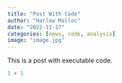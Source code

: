 ```yaml
---
title: "Post With Code"
author: "Harlow Malloc"
date: "2022-11-17"
categories: [news, code, analysis]
image: "image.jpg"
---
```


This is a post with executable code.

```r
1 + 1
```
